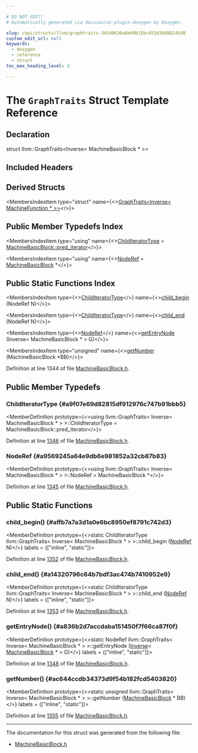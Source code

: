 ```yaml
---

# DO NOT EDIT!
# Automatically generated via docusaurus-plugin-doxygen by Doxygen.

slug: /api/structs/llvm/graphtraits-343d0630a0e99b15bc453d3b888245d8
custom_edit_url: null
keywords:
  - doxygen
  - reference
  - struct
toc_max_heading_level: 3

---
```





# The `GraphTraits` Struct Template Reference

<DoxygenPage pluginConfig={pluginConfig}>



## Declaration

<CodeBlock>struct llvm::GraphTraits&lt;Inverse&lt; MachineBasicBlock &#42; &gt;&gt;</CodeBlock>

## Included Headers

<IncludesList>
<IncludesListItem
  filePath="llvm/CodeGen/MachineBasicBlock.h"
  permalink="/docs/api/files/include/include/llvm/include/llvm/codegen/machinebasicblock-h"
  isLocal="true" />
</IncludesList>

## Derived Structs

<MembersIndex>

<MembersIndexItem
  type="struct"
  name={<><a href="/docs/api/structs/llvm/graphtraits-09fc678d56e61f5135c3160c686ccd4b">GraphTraits&lt;Inverse&lt; MachineFunction &#42; &gt;&gt;</a></>}>
</MembersIndexItem>

</MembersIndex>

## Public Member Typedefs Index

<MembersIndex>

<MembersIndexItem
  type="using"
  name={<><a href="#a9f07e69d82815df912976c747b91bbb5">ChildIteratorType</a> = <a href="/docs/api/classes/llvm/machinebasicblock/#aa3e6549a5c552971ce60013e2e7c6154">MachineBasicBlock::pred&#95;iterator</a></>}>
</MembersIndexItem>

<MembersIndexItem
  type="using"
  name={<><a href="#a9569245a64e9db6e981852a32cb87b83">NodeRef</a> = <a href="/docs/api/classes/llvm/machinebasicblock">MachineBasicBlock</a> &#42;</>}>
</MembersIndexItem>

</MembersIndex>

## Public Static Functions Index

<MembersIndex>

<MembersIndexItem
  type={<><a href="#a9f07e69d82815df912976c747b91bbb5">ChildIteratorType</a></>}
  name={<><a href="#affb7a7a3d1a0e6bc8950ef8791c742d3">child&#95;begin</a> (NodeRef N)</>}>
</MembersIndexItem>

<MembersIndexItem
  type={<><a href="#a9f07e69d82815df912976c747b91bbb5">ChildIteratorType</a></>}
  name={<><a href="#a14320796c64b7bdf3ac474b7410952e9">child&#95;end</a> (NodeRef N)</>}>
</MembersIndexItem>

<MembersIndexItem
  type={<><a href="#a9569245a64e9db6e981852a32cb87b83">NodeRef</a></>}
  name={<><a href="#a836b2d7accdaba151450f7f66ca87f0f">getEntryNode</a> (Inverse&lt; MachineBasicBlock &#42; &gt; G)</>}>
</MembersIndexItem>

<MembersIndexItem
  type="unsigned"
  name={<><a href="#ac644ccdb34373d9f54b182fcd5403820">getNumber</a> (MachineBasicBlock &#42;BB)</>}>
</MembersIndexItem>

</MembersIndex>


Definition at line 1344 of file <a href="/docs/api/files/include/include/llvm/include/llvm/codegen/machinebasicblock-h">MachineBasicBlock.h</a>.

<SectionDefinition>

## Public Member Typedefs

### ChildIteratorType {#a9f07e69d82815df912976c747b91bbb5}

<MemberDefinition
  prototype={<>using llvm::GraphTraits&lt; Inverse&lt; MachineBasicBlock &#42; &gt; &gt;::ChildIteratorType =  MachineBasicBlock::pred&#95;iterator</>}>

Definition at line <a href="/docs/api/files/include/include/llvm/include/llvm/codegen/machinebasicblock-h/#l01346">1346</a> of file <a href="/docs/api/files/include/include/llvm/include/llvm/codegen/machinebasicblock-h">MachineBasicBlock.h</a>.
</MemberDefinition>

### NodeRef {#a9569245a64e9db6e981852a32cb87b83}

<MemberDefinition
  prototype={<>using llvm::GraphTraits&lt; Inverse&lt; MachineBasicBlock &#42; &gt; &gt;::NodeRef =  MachineBasicBlock &#42;</>}>

Definition at line <a href="/docs/api/files/include/include/llvm/include/llvm/codegen/machinebasicblock-h/#l01345">1345</a> of file <a href="/docs/api/files/include/include/llvm/include/llvm/codegen/machinebasicblock-h">MachineBasicBlock.h</a>.
</MemberDefinition>

</SectionDefinition>

<SectionDefinition>

## Public Static Functions

### child&#95;begin() {#affb7a7a3d1a0e6bc8950ef8791c742d3}

<MemberDefinition
  prototype={<>static ChildIteratorType llvm::GraphTraits&lt; Inverse&lt; MachineBasicBlock &#42; &gt; &gt;::child&#95;begin (<a href="#a9569245a64e9db6e981852a32cb87b83">NodeRef</a> N)</>}
  labels = {["inline", "static"]}>

Definition at line <a href="/docs/api/files/include/include/llvm/include/llvm/codegen/machinebasicblock-h/#l01352">1352</a> of file <a href="/docs/api/files/include/include/llvm/include/llvm/codegen/machinebasicblock-h">MachineBasicBlock.h</a>.
</MemberDefinition>

### child&#95;end() {#a14320796c64b7bdf3ac474b7410952e9}

<MemberDefinition
  prototype={<>static ChildIteratorType llvm::GraphTraits&lt; Inverse&lt; MachineBasicBlock &#42; &gt; &gt;::child&#95;end (<a href="#a9569245a64e9db6e981852a32cb87b83">NodeRef</a> N)</>}
  labels = {["inline", "static"]}>

Definition at line <a href="/docs/api/files/include/include/llvm/include/llvm/codegen/machinebasicblock-h/#l01353">1353</a> of file <a href="/docs/api/files/include/include/llvm/include/llvm/codegen/machinebasicblock-h">MachineBasicBlock.h</a>.
</MemberDefinition>

### getEntryNode() {#a836b2d7accdaba151450f7f66ca87f0f}

<MemberDefinition
  prototype={<>static NodeRef llvm::GraphTraits&lt; Inverse&lt; MachineBasicBlock &#42; &gt; &gt;::getEntryNode (<a href="/docs/api/structs/llvm/inverse">Inverse</a>&lt; <a href="/docs/api/classes/llvm/machinebasicblock">MachineBasicBlock</a> &#42; &gt; G)</>}
  labels = {["inline", "static"]}>

Definition at line <a href="/docs/api/files/include/include/llvm/include/llvm/codegen/machinebasicblock-h/#l01348">1348</a> of file <a href="/docs/api/files/include/include/llvm/include/llvm/codegen/machinebasicblock-h">MachineBasicBlock.h</a>.
</MemberDefinition>

### getNumber() {#ac644ccdb34373d9f54b182fcd5403820}

<MemberDefinition
  prototype={<>static unsigned llvm::GraphTraits&lt; Inverse&lt; MachineBasicBlock &#42; &gt; &gt;::getNumber (<a href="/docs/api/classes/llvm/machinebasicblock">MachineBasicBlock</a> &#42; BB)</>}
  labels = {["inline", "static"]}>

Definition at line <a href="/docs/api/files/include/include/llvm/include/llvm/codegen/machinebasicblock-h/#l01355">1355</a> of file <a href="/docs/api/files/include/include/llvm/include/llvm/codegen/machinebasicblock-h">MachineBasicBlock.h</a>.
</MemberDefinition>

</SectionDefinition>

<hr/>

The documentation for this struct was generated from the following file:

<ul>
<li><a href="/docs/api/files/include/include/llvm/include/llvm/codegen/machinebasicblock-h">MachineBasicBlock.h</a></li>
</ul>

</DoxygenPage>
